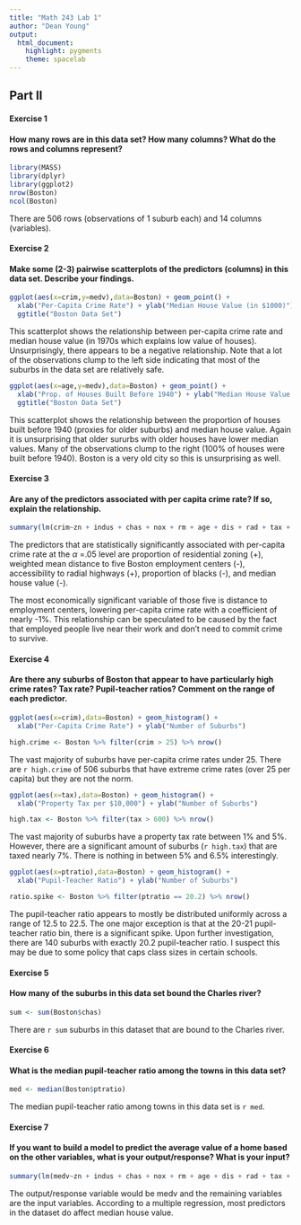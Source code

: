 ```yaml
---
title: "Math 243 Lab 1"
author: "Dean Young"
output: 
  html_document: 
    highlight: pygments
    theme: spacelab
---
```


## Part II

#### Exercise 1
#### How many rows are in this data set? How many columns? What do the rows and columns represent?

```r
library(MASS)
library(dplyr)
library(ggplot2)
nrow(Boston)
ncol(Boston)
```
There are  506 rows (observations of 1 suburb each) and 14 columns (variables).


#### Exercise 2
#### Make some (2-3) pairwise scatterplots of the predictors (columns) in this data set. Describe your findings.

```r
ggplot(aes(x=crim,y=medv),data=Boston) + geom_point() +
  xlab("Per-Capita Crime Rate") + ylab("Median House Value (in $1000)") +
  ggtitle("Boston Data Set")
```

This scatterplot shows the relationship between per-capita crime rate and median house value (in 1970s which explains low value of houses). Unsurprisingly, there appears to be a negative relationship. Note that a lot of the observations clump to the left side indicating that most of the suburbs in the data set are relatively safe.

```r
ggplot(aes(x=age,y=medv),data=Boston) + geom_point() +
  xlab("Prop. of Houses Built Before 1940") + ylab("Median House Value (in $1000)") +
  ggtitle("Boston Data Set")
```

This scatterplot shows the relationship between the proportion of houses built before 1940 (proxies for older suburbs) and median house value. Again it is unsurprising that older sururbs with older houses have lower median values. Many of the observations clump to the right (100% of houses were built before 1940). Boston is a very old city so this is unsurprising as well.

#### Exercise 3
#### Are any of the predictors associated with per capita crime rate? If so, explain the relationship.

```r
summary(lm(crim~zn + indus + chas + nox + rm + age + dis + rad + tax + ptratio + black + lstat + medv, data=Boston))
```

The predictors that are statistically significantly associated with per-capita crime rate at the $\alpha$ =.05 level are proportion of residential zoning (+), weighted mean distance to five Boston employment centers (-), accessibility to radial highways (+), proportion of blacks (-), and median house value (-).

The most economically significant variable of those five is distance to employment centers, lowering per-capita crime rate with a coefficient of nearly -1%. This relationship can be speculated to be caused by the fact that employed people live near their work and don't need to commit crime to survive.

#### Exercise 4
#### Are there any suburbs of Boston that appear to have particularly high crime rates? Tax rate? Pupil-teacher ratios? Comment on the range of each predictor.

```r
ggplot(aes(x=crim),data=Boston) + geom_histogram() +
  xlab("Per-Capita Crime Rate") + ylab("Number of Suburbs")

high.crime <- Boston %>% filter(crim > 25) %>% nrow()
```

The vast majority of suburbs have per-capita crime rates under 25. There are `r high.crime` of 506 suburbs that have extreme crime rates (over 25 per capita) but they are not the norm.

```r
ggplot(aes(x=tax),data=Boston) + geom_histogram() +
  xlab("Property Tax per $10,000") + ylab("Number of Suburbs")

high.tax <- Boston %>% filter(tax > 600) %>% nrow()

```

The vast majority of suburbs have a property tax rate between 1% and 5%. However, there are a significant amount of suburbs (`r high.tax`) that are taxed nearly 7%. There is nothing in between 5% and 6.5% interestingly.

```r
ggplot(aes(x=ptratio),data=Boston) + geom_histogram() +
  xlab("Pupil-Teacher Ratio") + ylab("Number of Suburbs")

ratio.spike <- Boston %>% filter(ptratio == 20.2) %>% nrow()
```

The pupil-teacher ratio appears to mostly be distributed uniformly across a range of 12.5 to 22.5. The one major exception is that at the 20-21 pupil-teacher ratio bin, there is a significant spike. Upon further investigation, there are 140 suburbs with exactly 20.2 pupil-teacher ratio. I suspect this may be due to some policy that caps class sizes in certain schools.

#### Exercise 5
#### How many of the suburbs in this data set bound the Charles river?

```r
sum <- sum(Boston$chas)
```

There are `r sum` suburbs in this dataset that are bound to the Charles river.

#### Exercise 6
#### What is the median pupil-teacher ratio among the towns in this data set?

```r
med <- median(Boston$ptratio)
```

The median pupil-teacher ratio among towns in this data set is `r med`.

#### Exercise 7
#### If you want to build a model to predict the average value of a home based on the other variables, what is your output/response? What is your input?

```r
summary(lm(medv~zn + indus + chas + nox + rm + age + dis + rad + tax + ptratio + black + lstat, data=Boston))
```

The output/response variable would be medv and the remaining variables are the input variables. According to a multiple regression, most predictors in the dataset do affect median house value.